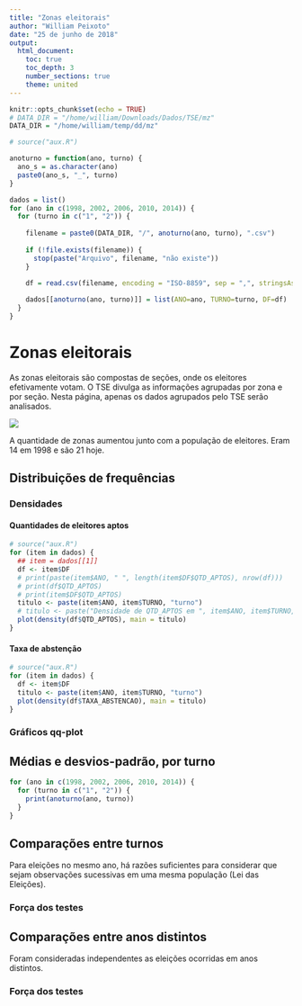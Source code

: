 ```yaml
---
title: "Zonas eleitorais"
author: "William Peixoto"
date: "25 de junho de 2018"
output: 
  html_document:
    toc: true
    toc_depth: 3
    number_sections: true
    theme: united
---
```


```r
knitr::opts_chunk$set(echo = TRUE)
# DATA_DIR = "/home/william/Downloads/Dados/TSE/mz"
DATA_DIR = "/home/william/temp/dd/mz"

```

```r
# source("aux.R")

anoturno = function(ano, turno) {
  ano_s = as.character(ano)
  paste0(ano_s, "_", turno)
}

dados = list()
for (ano in c(1998, 2002, 2006, 2010, 2014)) {
  for (turno in c("1", "2")) {
    
    filename = paste0(DATA_DIR, "/", anoturno(ano, turno), ".csv")
    
    if (!file.exists(filename)) {
      stop(paste("Arquivo", filename, "não existe"))
    }
    
    df = read.csv(filename, encoding = "ISO-8859", sep = ",", stringsAsFactors = F)

    dados[[anoturno(ano, turno)]] = list(ANO=ano, TURNO=turno, DF=df)
  }
}
```


# Zonas eleitorais

As zonas eleitorais são compostas de seções, onde os eleitores efetivamente votam. O TSE divulga as informações agrupadas por zona e por seção. Nesta página, apenas os dados agrupados pelo TSE serão analisados.

![](./imagens/mapa_df_por_zona.png)

A quantidade de zonas aumentou junto com a população de eleitores. Eram 14 em 1998 e são 21 hoje.

## Distribuições de frequências

### Densidades

#### Quantidades de eleitores aptos
```r
# source("aux.R")
for (item in dados) {
  ## item = dados[[1]]
  df <- item$DF
  # print(paste(item$ANO, " ", length(item$DF$QTD_APTOS), nrow(df)))
  # print(df$QTD_APTOS)
  # print(item$DF$QTD_APTOS)
  titulo <- paste(item$ANO, item$TURNO, "turno")
  # titulo <- paste("Densidade de QTD_APTOS em ", item$ANO, item$TURNO, "turno")
  plot(density(df$QTD_APTOS), main = titulo)
}
```

#### Taxa de abstenção
```r
# source("aux.R")
for (item in dados) {
  df <- item$DF
  titulo <- paste(item$ANO, item$TURNO, "turno")
  plot(density(df$TAXA_ABSTENCAO), main = titulo)
}
```

### Gráficos qq-plot



## Médias e desvios-padrão, por turno

```r
for (ano in c(1998, 2002, 2006, 2010, 2014)) {
  for (turno in c("1", "2")) {
    print(anoturno(ano, turno))
  }
}
```


## Comparações entre turnos

Para eleições no mesmo ano, há razões suficientes para considerar que sejam observações sucessivas em uma mesma população (Lei das Eleições).

### Força dos testes

## Comparações entre anos distintos
Foram consideradas independentes as eleições ocorridas em anos distintos.

### Força dos testes